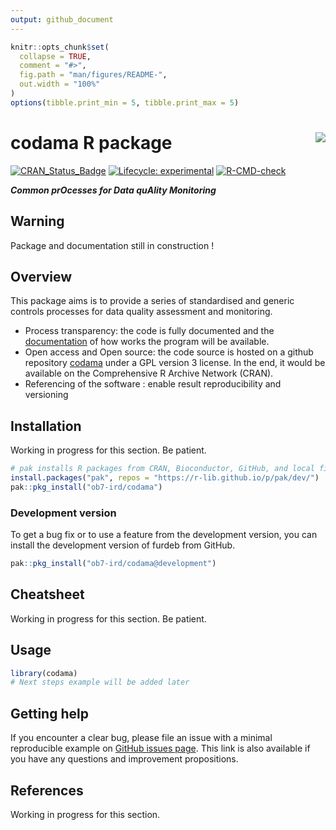 ```yaml
---
output: github_document
---
```


<!-- README.md is generated from README.Rmd. Please edit that file and click on Knit button at the end. -->

```r
knitr::opts_chunk$set(
  collapse = TRUE,
  comment = "#>",
  fig.path = "man/figures/README-",
  out.width = "100%"
)
options(tibble.print_min = 5, tibble.print_max = 5)
```

# codama R package <a href='https://github.com/OB7-IRD/fishi/'><img src='man/figures/logo_fishi.png' align="right" /></a>

<!-- badges: start -->
[![CRAN_Status_Badge](https://www.r-pkg.org/badges/version/codama)](https://cran.r-project.org/package=codama)
[![Lifecycle: experimental](https://img.shields.io/badge/lifecycle-experimental-orange.svg)](https://www.tidyverse.org/lifecycle/#experimental)
[![R-CMD-check](https://github.com/OB7-IRD/codama/workflows/R-CMD-check/badge.svg)](https://github.com/OB7-IRD/codama/actions)
<!-- badges: end -->

***Common prOcesses for Data quAlity Monitoring***

## Warning
Package and documentation still in construction !

## Overview

This package aims is to provide a series of standardised and generic controls processes for data quality assessment and monitoring.

* Process transparency: the code is fully documented and the [documentation](https://ob7-ird.github.io/codama/) of how works the program will be available.
* Open access and Open source: the code source is hosted on a github repository [codama](https://github.com/OB7-IRD/codama/) under a GPL version 3 license. In the end, it would be available on the Comprehensive R Archive Network (CRAN).
* Referencing of the software : enable result reproducibility and versioning 

## Installation

Working in progress for this section. Be patient.
```r
# pak installs R packages from CRAN, Bioconductor, GitHub, and local files and directories. Check https://pak.r-lib.org/ for more information.
install.packages("pak", repos = "https://r-lib.github.io/p/pak/dev/")
pak::pkg_install("ob7-ird/codama")
```

### Development version

To get a bug fix or to use a feature from the development version, you can install the development version of furdeb from GitHub.

```r
pak::pkg_install("ob7-ird/codama@development")
```

## Cheatsheet

Working in progress for this section. Be patient.

## Usage

```r
library(codama)
# Next steps example will be added later
```

## Getting help

If you encounter a clear bug, please file an issue with a minimal reproducible example on [GitHub issues page](https://github.com/OB7-IRD/codama/issues). This link is also available if you have any questions and improvement propositions.

## References

Working in progress for this section.
